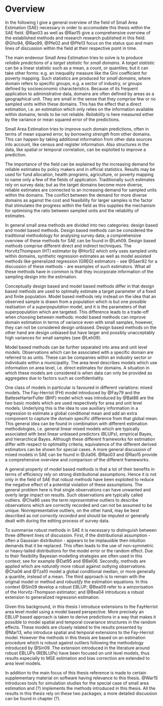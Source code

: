 \begin{flushright}{\slshape    
In 2002, small area estimation (SAE) was flourishing \\
both in research and applications, but my own feeling then was \\
that the topic has been more or less exhausted in terms of research and \\
that it will just turn into a routine application in sample survey practice. \\
As the past 9 years show, I was completely wrong.} \\ \medskip
--- \textcite{Pfe13}
\end{flushright}

# Overview

In the following I give a general overview of the field of Small Area Estimation
(SAE) necessary in order to accomodate this thesis within the SAE field. @Rao03 
as well as @Rao15 give a comprehensive overview of the established methods and 
research research published in this field. @Gho94, @Rao99, @Pfe02 and @Pfe13
focus on the status quo and main lines of discussion within the field at their
respective point in time.

The main endevour Small Area Estimation tries to solve is to produce *reliable 
predictions* of a *target statistic* for *small domains*. A *target statistic* 
can be a linear statistic such as a mean, a count, or quantiles; but it can take
other forms: e.g. an inequality measure like the Gini coefficient for poverty
mapping. Such statistics are produced for *small domains*, where domain refers
to specific groups, e.g. a sector of industry, or groups defined by
socio\hyp{}economic characteristics. Because of its frequent application to
administrative data, domains are often defined by areas as a geographical unit.
They are small in the sense that they comprise few or no sampled units within
these domains. This has the effect that a direct estimation, i.e. an estimation
which only relies on the information available within domains, tends to be not
reliable. *Reliability* is here measured either by the variance or mean squared
error of the predictions.

Small Area Estimation tries to improve such domain predictions, often in terms
of mean squared error, by *borrowing strength* from other domains. This can 
happen by taking additional information from other data sources into account,
like census and register information. Also structures in the data, like spatial
or temporal correlation, can be exploited to improve a prediction.

The importance of the field can be explained by the increasing demand for 
reliable estimates by policy makers and in official statistics. Results may be 
used for fund allocation, health programs, agriculture, or poverty mapping to 
name only a few of the fields of application. Traditionally such estimates rely 
on survey data; but as the target domains become more diverse, reliable 
estimates are connected to an increasing demand for sampled units within the 
domains. The conflict between the demand for more diverse domains as against the
cost and feasibility for larger samples is the factor that stimulates the
progress within the field as this supplies the mechanism for optimising the
ratio between sampled units and the reliability of estimates.

In general small area methods are divided into two categories: design based and 
model based methods. Design based methods can be considered the traditional 
methodology for analysing survey data; a comprehensive overview of these methods
for SAE can be found in @Leh09. Design based methods comprise different direct
and indirect techniques. The Horvitz\hyp{}Thompson (HT) estimator by @Hor52 which
only uses sampled units within domains, synthetic regression estimates as well
as model assisted methods like generalized regression (GREG) estimators
- see @Saer92 for a discussion of these methods - are examples of such
estimators. What all these methods have in common is that they incorporate
information of the sampling design into the estimation.

Conceptually design based and model based methods differ in that design based
methods are used to optimally estimate a target parameter of a fixed and finite 
population. Model based methods rely instead on the idea that an observed
sample is drawn from a population which is but one possible realisation of a 
*superpopulation* model, and it is the parameters of that superpopulation which 
are targeted. This difference leads to a trade-off when choosing between 
methods: model based methods can improve domain estimation in terms of variance 
even with small samples, however, they can not be considered design unbiased. 
Design based methods on the other hand are design unbiased but have larger and 
possibly unacceptably high variances for small samples (see @Leh09).

Model based methods can be further separated into area and unit level models. 
Observations which can be associated with a specific domain are referred to as 
units. These can be companies within an industry sector or individuals within a 
municipality. The area level describes models which use information on area 
level, i.e. direct estimates for domains. A situation in which these models are 
considered is when data can only be provided as aggregates due to factors such
as confidentiality.

One class of models in particular is favoured in different variations: mixed 
models. The Fay-Herriot (FH) model introduced by @Fay79 and the 
Battese\hyp{}Harter\hyp{}Fuller (BHF) model which was introduced by @Bat88 are 
the two basic models which are used respectively for area and unit level models.
Underlying this is the idea to use auxiliary information in a regression to
estimate a global conditional mean and add an extra component to capture the
domain specific difference from that global mean. This general idea can be found
in combination with different estimation methodologies, i.e. general linear
mixed models which are typically associated with best linear unbiased predictors
(BLUPs), empirical Bayes, and hierarchical Bayes. Although these different 
frameworks for estimation differ with respect to optimality criteria, 
equivalence of the different derived estimators can be shown for special cases. 
A more general discussion of mixed models in SAE can be found in @Jia06. @Rao03 
and @Rao15 provide a comprehensive overview and comparison of the different 
frameworks.

A general property of model based methods is that a lot of their benefits in 
terms of efficiency rely on strong distributional assumptions. Hence it is not 
only in the field of SAE that robust methods have been exploited to reduce the 
negative effect of a potential violation of these assumptions. The general 
problem here is that single observations can have unwanted and overly large
impact on results. Such observations are typically called outliers. @Cha86 uses
the term *representative* outliers to describe observations which are correctly
recorded and can not be assumed to be unique. Non\hyp{}representative outliers,
on the other hand, may be best described as *not correctly recorded* and should
be imputed or generally dealt with during the editing process of survey data.

To summarise robust methods in SAE it is necessary to distinguish between three 
different lines of discussion. First, if the distributional assumption - often a
Gaussian distribution - appears to be implausible then intuition demands that it
be replaced. This often leads to the use of non-symmetric or heavy-tailed 
distributions for the model error or the random effect. Due to their flexibility
Bayesian modelling strategies are often used in this context; see for example
@Dat95 and @Bel06. Secondly, methods are applied which are *naturally* more 
  robust against outlying observations. @Cha06 and @Tza10 model a global
  conditional median, or more generally a quantile, instead of a mean. The third
  approach is to remain with the original model or method and *robustify* the
  estimation equations. In this context @Sin09 develop a robust EBLUP; @Bea09
  refer to a winzorisation of the Horvitz-Thompson estimator; and @Bea04
  introduces a robust extension to generalized regression estimation.

Given this background, in this thesis I introduce extensions to the
Fay\hyp{}Herriot area level model using a model based perspective. More
precisely an EBLUP based approach is taken to derive predictions in a way that
makes it possible to model spatial and temporal covariance structures in the
random effects. These models are closely related to the results presented by
@Mar13, who introduce spatial and temporal extensions to the Fay-Herriot model.
However the methods in this thesis are based on an estimation procedure which is
robust against outliers following the methodology introduced by @Sin09. The
extension introduced in the literature around robust EBLUPs (REBLUPs) have been
focused on unit level models, thus results especially to MSE estimation and bias
correction are extended to area level models.

In addition to the main focus of this thesis reference is made to certain
supplementary material on software having relevance to this thesis. @War15
introduces tools for simulation studies for the special case of small area
estimation and (?) implements the methods introduced in this thesis. All the 
results in this thesis rely on these two packages; a more detailed discussion 
can be found in chapter (?).
